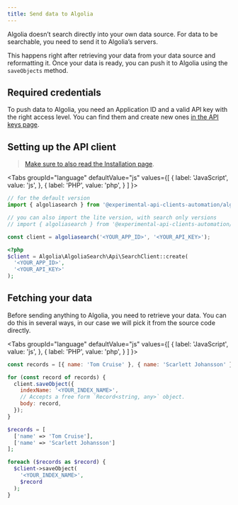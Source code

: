 ```yaml
---
title: Send data to Algolia
---
```



Algolia doesn’t search directly into your own data source. For data to be searchable, you need to send it to Algolia’s servers.

This happens right after retrieving your data from your data source and reformatting it. Once your data is ready, you can push it to Algolia using the `saveObjects` method.

## Required credentials

To push data to Algolia, you need an Application ID and a valid API key with the right access level. You can find them and create new ones [in the API keys page](https://www.algolia.com/account/api-keys/all?applicationId=QPBQ67WNIG).

## Setting up the API client

> [Make sure to also read the Installation page](/docs/clients/installation).

<Tabs
  groupId="language"
  defaultValue="js"
  values={[
    { label: 'JavaScript', value: 'js', },
    { label: 'PHP', value: 'php', }
  ]
}>
<TabItem value="js">

```js
// for the default version
import { algoliasearch } from '@experimental-api-clients-automation/algoliasearch';

// you can also import the lite version, with search only versions
// import { algoliasearch } from '@experimental-api-clients-automation/algoliasearch-lite';

const client = algoliasearch('<YOUR_APP_ID>', '<YOUR_API_KEY>');
```

</TabItem>
<TabItem value="php">

```php
<?php
$client = Algolia\AlgoliaSearch\Api\SearchClient::create(
  '<YOUR_APP_ID>',
  '<YOUR_API_KEY>'
);
```

</TabItem>
</Tabs>

## Fetching your data

Before sending anything to Algolia, you need to retrieve your data. You can do this in several ways, in our case we will pick it from the source code directly.

<Tabs
  groupId="language"
  defaultValue="js"
  values={[
    { label: 'JavaScript', value: 'js', },
    { label: 'PHP', value: 'php', }
  ]
}>
<TabItem value="js">

```js
const records = [{ name: 'Tom Cruise' }, { name: 'Scarlett Johansson' }];

for (const record of records) {
  client.saveObject({
    indexName: '<YOUR_INDEX_NAME>',
    // Accepts a free form `Record<string, any>` object.
    body: record,
  });
}
```

</TabItem>
<TabItem value="php">

```php
$records = [
  ['name' => 'Tom Cruise'],
  ['name' => 'Scarlett Johansson']
];

foreach ($records as $record) {
  $client->saveObject(
    '<YOUR_INDEX_NAME>',
    $record
  );
}
```

</TabItem>
</Tabs>
